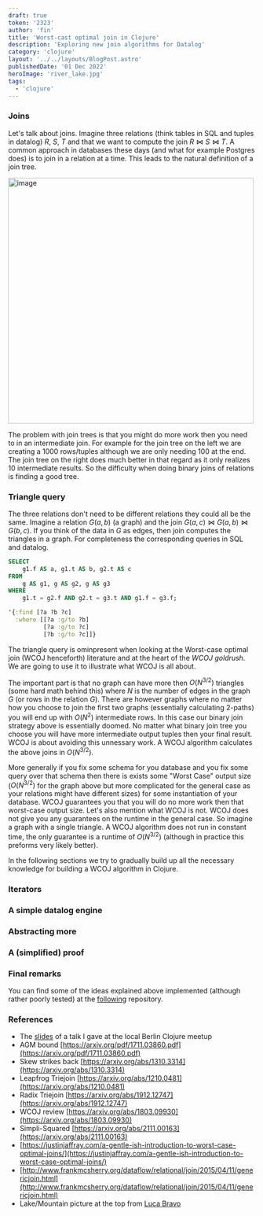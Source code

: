 ```yaml
---
draft: true
token: '2323'
author: 'fin'
title: 'Worst-cast optimal join in Clojure'
description: 'Exploring new join algorithms for Datalog'
category: 'clojure'
layout: '../../layouts/BlogPost.astro'
publishedDate: '01 Dec 2022'
heroImage: 'river_lake.jpg'
tags:
  - 'clojure'
---
```



### Joins

Let's talk about joins. Imagine three relations (think tables in SQL and tuples in datalog)
$R$, $S$, $T$ and that we want to compute the join $R \Join S \Join T$. A common approach
in databases these days (and what for example Postgres does) is to join in a relation at a time.
This leads to the natural definition of a join tree.

<Image alt='image' width='500' src={jointrees} />

The problem with join trees is that you might do more work then you need to in an intermediate join.
For example for the join tree on the left we are creating a 1000 rows/tuples although we are
only needing 100 at the end. The join tree on the right does much better in that regard as it
only realizes 10 intermediate results. So the difficulty when doing binary joins of relations is
finding a good tree.

### Triangle query

The three relations don't need to be different relations they could all be the same. Imagine a
relation $G(a,b)$ (a graph) and the join $G(a,c) \Join G(a,b) \Join G(b,c)$. If you think of the
data in $G$ as edges, then join computes the triangles in a graph. For completeness the
corresponding queries in SQL and datalog.


```SQL
SELECT
    g1.f AS a, g1.t AS b, g2.t AS c
FROM
    g AS g1, g AS g2, g AS g3
WHERE
    g1.t = g2.f AND g2.t = g3.t AND g1.f = g3.f;
```

```clojure
'{:find [?a ?b ?c]
  :where [[?a :g/to ?b]
          [?a :g/to ?c]
          [?b :g/to ?c]]}
```

The triangle query is ominpresent when looking at the Worst-case optimal join (WCOJ henceforth)
literature and at the heart of the *WCOJ goldrush*. We are going to use it to illustrate what WCOJ is
all about.

The important part is that no graph can have more then $O(N^{3/2})$ triangles
(some hard math behind this) where
$N$ is the number of edges in the graph $G$ (or rows in the relation $G$). There are however
graphs where no matter how you choose to join the first two graphs
(essentially calculating 2-paths) you will end up with $O(N^2)$ intermediate rows.
In this case our binary join strategy above is essentially doomed. No matter what binary join tree you
choose you will have more intermediate output tuples then your final result. WCOJ is about
avoiding this unnessary work. A WCOJ algorithm calculates the above joins in $O(N^{3/2})$.

More generally if you fix some schema for you database and you fix some query over that schema then
there is exists some "Worst Case" output size ($O(N^{3/2})$ for the graph above
but more complicated for the general case as your relations might have different sizes)
for some instantiation of your database.
WCOJ guarantees you that you will do no more work then that worst-case output size.
Let's also mention what WCOJ is not. WCOJ does not give you any guarantees on
the runtime in the general case. So imagine a graph with a single triangle. A WCOJ algorithm
does not run in constant time, the only guarantee is a runtime of $O(N^{3/2})$ (although
in practice this preforms very likely better).

In the following sections we try to gradually build up all the necessary knowledge for
building a WCOJ algorithm in Clojure.

### Iterators

### A simple datalog engine

### Abstracting more

### A (simplified) proof

### Final remarks

You can find some of the ideas explained above implemented (although rather poorly tested)
at the [following](https://github.com/FiV0/hooray) repository.

### References

- The [slides](https://slides.com/fiv0/deck) of a talk I gave at the local Berlin Clojure meetup
- AGM bound [https://arxiv.org/pdf/1711.03860.pdf](https://arxiv.org/pdf/1711.03860.pdf)
- Skew strikes back [https://arxiv.org/abs/1310.3314](https://arxiv.org/abs/1310.3314)
- Leapfrog Triejoin [https://arxiv.org/abs/1210.0481](https://arxiv.org/abs/1210.0481)
- Radix Triejoin [https://arxiv.org/abs/1912.12747](https://arxiv.org/abs/1912.12747)
- WCOJ review [https://arxiv.org/abs/1803.09930](https://arxiv.org/abs/1803.09930)
- Simpli-Squared [https://arxiv.org/abs/2111.00163](https://arxiv.org/abs/2111.00163)
- [https://justinjaffray.com/a-gentle-ish-introduction-to-worst-case-optimal-joins/](https://justinjaffray.com/a-gentle-ish-introduction-to-worst-case-optimal-joins/)
- [http://www.frankmcsherry.org/dataflow/relational/join/2015/04/11/genericjoin.html](http://www.frankmcsherry.org/dataflow/relational/join/2015/04/11/genericjoin.html)
- Lake/Mountain picture at the top from [Luca Bravo](https://unsplash.com/@lucabravo)
